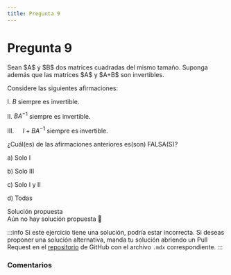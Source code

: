 ```yaml
---
title: Pregunta 9
---
```



# Pregunta 9

<div className="exercise">
Sean $A$ y $B$ dos matrices cuadradas del mismo tamaño. Suponga además que las matrices $A$ y $A+B$ son invertibles.

Considere las siguientes afirmaciones:

I. $B$ siempre es invertible.

II. $B A^{-1}$ siempre es invertible.

III. $\quad I+B A^{-1}$ siempre es invertible.

¿Cuál(es) de las afirmaciones anteriores es(son) FALSA(S)?

a) Solo I

b) Solo III

c) Solo I y II

d) Todas
</div>

<MDXDetails>
<summary>Solución propuesta</summary>

<div className="exercise">
Aún no hay solución propuesta 🥲
</div>

:::info
Si este ejercicio tiene una solución, podría estar incorrecta. Si deseas proponer una solución alternativa, manda tu solución abriendo
un Pull Request en el [repositorio](https://github.com/crow-rojas/apuntes-fundamentals/pulls) de GitHub con el archivo
`.mdx` correspondiente.
:::

</MDXDetails>

### Comentarios

<Disqus
  url="https://crow-rojas.github.io/apuntes-fundamentals/docs/mathematics/linear-algebra/exercises/2023-2/p09"
  identifier="docs/mathematics/linear-algebra/exercises/2023-2/p09"
  title="2023-2 Álgebra Lineal - Pregunta 09"
/>
